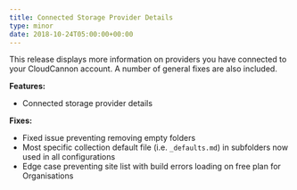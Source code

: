 ```yaml
---
title: Connected Storage Provider Details
type: minor
date: 2018-10-24T05:00:00+00:00
---
```


This release displays more information on providers you have connected to your CloudCannon account. A number of general fixes are also included.

**Features:**

* Connected storage provider details

**Fixes:**

* Fixed issue preventing removing empty folders
* Most specific collection default file (i.e. `_defaults.md`) in subfolders now used in all configurations
* Edge case preventing site list with build errors loading on free plan for Organisations